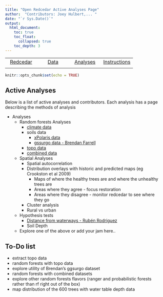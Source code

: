 ```yaml
---
title: "Open Redcedar Active Analyses Page"
author:  "Contributors: Joey Hulbert,... "
date: "`r Sys.Date()`"
output: 
  html_document:
    toc: true
    toc_float:
      collapsed: true
    toc_depth: 3
---
```


|            |            |            |            |
|:----------:|:----------:|:----------:|:----------:|
|[Redcedar](https://jmhulbert.github.io/open/redcedar)|[Data](https://jmhulbert.github.io/open/redcedar/data)|[ Analyses](https://jmhulbert.github.io/open/redcedar/analyses)|[Instructions](https://jmhulbert.github.io/open/redcedar/instructions)|
|             |           |            |            |


```r
knitr::opts_chunk$set(echo = TRUE)
```


## Active Analyses

Below is a list of active analyses and contributors. Each analysis has a page describing the methods of analysis

* Analyses
  + Random forests Analyses
    + [climate data](https://jmhulbert.github.io/open/redcedar/analyses/random-forests/climate)
    + soils data
      + [xPolaris data](https://jmhulbert.github.io/open/redcedar/analyses/random-forests/soils/xpolaris)
      + [gssurgo data - Brendan Farrell](https://jmhulbert.github.io/open/redcedar/analyses/random-forests/soils/gssurgo)
    + [topo data](https://jmhulbert.github.io/open/redcedar/analyses/random-forests/topo/)
    + [combined data](https://jmhulbert.github.io/open/redcedar/analyses/random-forests/combined/)
  + Spatial Analyses
    + Spatial autocorrelation
    + Distribution overlays with historic and predicted maps (eg Crookston et al 2009)
      + Maps of where the healthy trees are and where the unhealthy trees are 
      + Areas where they agree - focus restoration
      + Areas where they disagree - monitor redcedar to see where they go
    + Cluster analysis
    + Rural vs urban
  + Hypothesis tests
    + [Distance from waterways - Rubén Rodriguez](./distance-to-waterways/)
    + Soil Depth
  + Explore one of the above or add your jam here..

## To-Do list
  + extract topo data
  + random forests with topo data
  + explore utility of Brendan's ggsurgo dataset
  + random forests with combined datasets
  + explore other random forests flavors (ranger and probabilistic forests rather than rf right out of the box)
  + map distribution of the 600 trees with water table depth data 

